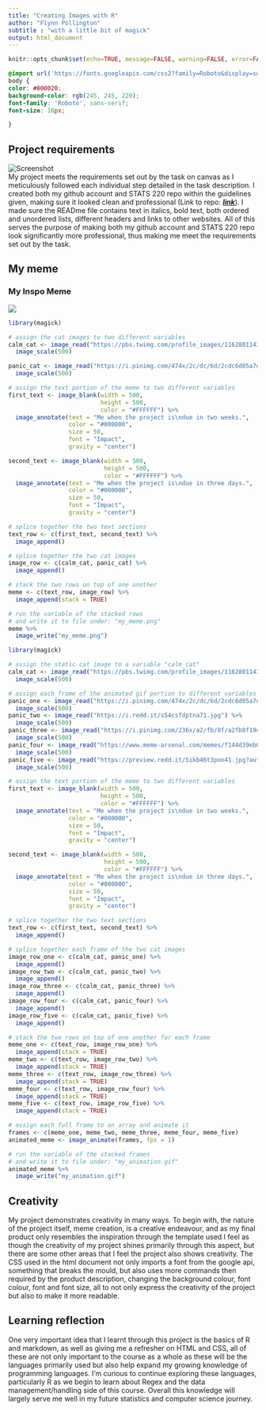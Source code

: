 ---
title: "Creating Images with R"
author: "Flynn Pollington"
subtitle : "with a little bit of magick"
output: html_document
---

```{r setup, include=FALSE}
knitr::opts_chunk$set(echo=TRUE, message=FALSE, warning=FALSE, error=FALSE)
```

```{css}
@import url('https://fonts.googleapis.com/css2?family=Roboto&display=swap');
body {
color: #800020;
background-color: rgb(245, 245, 220);
font-family: 'Roboto', sans-serif;
font-size: 16px;

}

```

## Project requirements
![Screenshot](Repo.png)  
My project meets the requirements set out by the task on canvas as I meticulously followed each individual step detailed in the task description. I created both my github account and STATS 220 repo within the guidelines given, making sure it looked clean and professional (Link to repo: [***link***](https://github.com/FlynnPollingtonn/stats220/tree/main)). I made sure the READme file contains text in italics, bold text, both ordered and unordered lists, different headers and links to other websites. All of this serves the purpose of making both my github account and STATS 220 repo look significantly more professional, thus making me meet the requirements set out by the task.

## My meme
### My Inspo Meme   
![](https://site.surveysparrow.com/wp-content/uploads/2022/09/customer-voice-vs-real-voice.jpeg)
```{r meme-code, eval=TRUE}
library(magick)

# assign the cat images to two different variables
calm_cat <- image_read("https://pbs.twimg.com/profile_images/1162801143816364032/yQYjXuCp_400x400.jpg") %>%
  image_scale(500)

panic_cat <- image_read("https://i.pinimg.com/474x/2c/dc/6d/2cdc6d05a7e70bccaaa7b4bb48052720.jpg") %>%
  image_scale(500)

# assign the text portion of the meme to two different variables
first_text <- image_blank(width = 500, 
                          height = 500, 
                          color = "#FFFFFF") %>%
  image_annotate(text = "Me when the project is\ndue in two weeks.",
                 color = "#000000",
                 size = 50,
                 font = "Impact",
                 gravity = "center")

second_text <- image_blank(width = 500, 
                           height = 500, 
                           color = "#FFFFFF") %>%
  image_annotate(text = "Me when the project is\ndue in three days.",
                 color = "#000000",
                 size = 50,
                 font = "Impact",
                 gravity = "center")

# splice together the two text sections
text_row <- c(first_text, second_text) %>%
  image_append()

# splice together the two cat images
image_row <- c(calm_cat, panic_cat) %>%
  image_append()

# stack the two rows on top of one another
meme <- c(text_row, image_row) %>%
  image_append(stack = TRUE)

# run the variable of the stacked rows
# and write it to file under: "my_meme.png"
meme %>%
  image_write("my_meme.png")

```


```{r animation-code, eval=FALSE}
library(magick)

# assign the static cat image to a variable "calm_cat"
calm_cat <- image_read("https://pbs.twimg.com/profile_images/1162801143816364032/yQYjXuCp_400x400.jpg") %>%
  image_scale(500)

# assign each frame of the animated gif portion to different variables
panic_one <- image_read("https://i.pinimg.com/474x/2c/dc/6d/2cdc6d05a7e70bccaaa7b4bb48052720.jpg") %>%
  image_scale(500)
panic_two <- image_read("https://i.redd.it/s54csfdptna71.jpg") %>%
  image_scale(500)
panic_three <- image_read("https://i.pinimg.com/236x/a2/fb/8f/a2fb8f19ea6c565a496604b97f23bfe2.jpg") %>%
  image_scale(500)
panic_four <- image_read("https://www.meme-arsenal.com/memes/f144d39eb016768e8e4957fe55431f5c.jpg") %>%
  image_scale(500)
panic_five <- image_read("https://preview.redd.it/5ikb46t3poo41.jpg?auto=webp&s=da8e49f2f5077cab0ddafd8c8b8228e0cddb744d") %>%
  image_scale(500)

# assign the text portion of the meme to two different variables
first_text <- image_blank(width = 500, 
                          height = 500, 
                          color = "#FFFFFF") %>%
  image_annotate(text = "Me when the project is\ndue in two weeks.",
                 color = "#000000",
                 size = 50,
                 font = "Impact",
                 gravity = "center")

second_text <- image_blank(width = 500, 
                           height = 500, 
                           color = "#FFFFFF") %>%
  image_annotate(text = "Me when the project is\ndue in three days.",
                 color = "#000000",
                 size = 50,
                 font = "Impact",
                 gravity = "center")

# splice together the two text sections
text_row <- c(first_text, second_text) %>%
  image_append()

# splice together each frame of the two cat images
image_row_one <- c(calm_cat, panic_one) %>%
  image_append()
image_row_two <- c(calm_cat, panic_two) %>%
  image_append()
image_row_three <- c(calm_cat, panic_three) %>%
  image_append()
image_row_four <- c(calm_cat, panic_four) %>%
  image_append()
image_row_five <- c(calm_cat, panic_five) %>%
  image_append()

# stack the two rows on top of one another for each frame
meme_one <- c(text_row, image_row_one) %>%
  image_append(stack = TRUE)
meme_two <- c(text_row, image_row_two) %>%
  image_append(stack = TRUE)
meme_three <- c(text_row, image_row_three) %>%
  image_append(stack = TRUE)
meme_four <- c(text_row, image_row_four) %>%
  image_append(stack = TRUE)
meme_five <- c(text_row, image_row_five) %>%
  image_append(stack = TRUE)

# assign each full frame to an array and animate it
frames <- c(meme_one, meme_two, meme_three, meme_four, meme_five)
animated_meme <- image_animate(frames, fps = 1)

# run the variable of the stacked frames
# and write it to file under: "my_animation.gif"
animated_meme %>%
  image_write("my_animation.gif")

```

## Creativity
My project demonstrates creativity in many ways. To begin with, the nature of the project itself, meme creation, is a creative endeavour, and as my final product only resembles the inspiration through the template used I feel as though the creativity of my project shines primarily through this aspect, but there are some other areas that I feel the project also shows creativity. The CSS used in the html document not only imports a font from the google api, something that breaks the mould, but also uses more commands then required by the product description, changing the background colour, font colour, font and font size, all to not only express the creativity of the project but also to make it more readable.

## Learning reflection
One very important idea that I learnt through this project is the basics of R and markdown, as well as giving me a refresher on HTML and CSS, all of these are not only important to the course as a whole as these will be the languages primarily used but also help expand my growing knowledge of programming languages. I’m curious to continue exploring these languages, particularly R as we begin to learn about Regex and the data management/handling side of this course. Overall this knowledge will largely serve me well in my future statistics and computer science journey.

